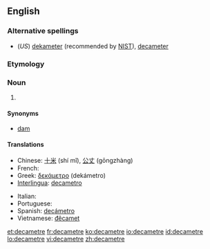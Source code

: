 ==English==

===Alternative spellings===
* (''US'') [[dekameter]] (recommended by [[w:NIST|NIST]]), [[decameter]]

===Etymology===
{{prefix|deca|metre}}

===Noun===
{{en-noun}}

# {{SI-unit|deca|metre|length}}

====Synonyms====
*[[dam]]

====Translations====
{{trans-top|the length of 10 metres}}
* Chinese: [[十米]] (shí mǐ), [[公丈]] (gōngzhàng)
* French: {{t+|fr|décamètre|m}}
* Greek: [[δεκάμετρο]] {{n}} (dekámetro)
* [[Interlingua]]: [[decametro]]
{{trans-mid}}
* Italian: {{t+|it|decametro|m}}
* Portuguese: {{t+|pt|decâmetro|m}}
* Spanish: [[decámetro]] {{m}}
* Vietnamese: [[đêcamet]]
{{trans-bottom}}

[[et:decametre]]
[[fr:decametre]]
[[ko:decametre]]
[[io:decametre]]
[[id:decametre]]
[[lo:decametre]]
[[vi:decametre]]
[[zh:decametre]]